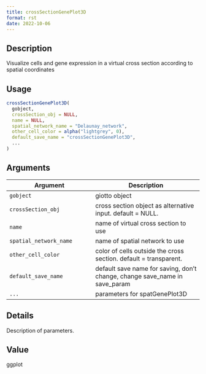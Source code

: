 ```yaml
--- 
title: crossSectionGenePlot3D 
format: rst 
date: 2022-10-06 
--- 
```


## Description

Visualize cells and gene expression in a virtual cross section according to spatial coordinates


## Usage

```r
crossSectionGenePlot3D(
  gobject,
  crossSection_obj = NULL,
  name = NULL,
  spatial_network_name = "Delaunay_network",
  other_cell_color = alpha("lightgrey", 0),
  default_save_name = "crossSectionGenePlot3D",
  ...
)
```


## Arguments

Argument      |Description
------------- |----------------
`gobject`     |     giotto object
`crossSection_obj`     |     cross section object as alternative input. default = NULL.
`name`     |     name of virtual cross section to use
`spatial_network_name`     |     name of spatial network to use
`other_cell_color`     |     color of cells outside the cross section. default = transparent.
`default_save_name`     |     default save name for saving, don't change, change save_name in save_param
`...`     |     parameters for spatGenePlot3D


## Details

Description of parameters.


## Value

ggplot


